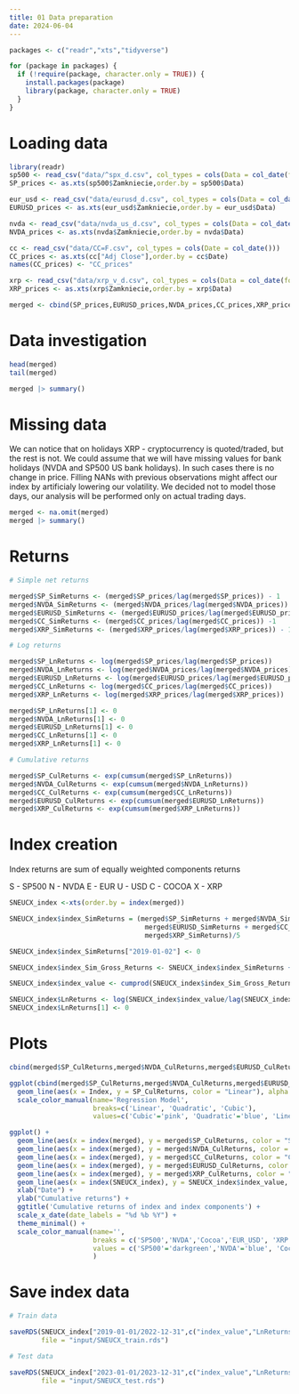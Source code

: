 ```yaml
---
title: 01 Data preparation
date: 2024-06-04
---
```


```r
packages <- c("readr","xts","tidyverse")

for (package in packages) {
  if (!require(package, character.only = TRUE)) {
    install.packages(package)
    library(package, character.only = TRUE)
  }
}
```

# Loading data

```r
library(readr)
sp500 <- read_csv("data/^spx_d.csv", col_types = cols(Data = col_date(format = "%Y-%m-%d")))
SP_prices <- as.xts(sp500$Zamkniecie,order.by = sp500$Data)

eur_usd <- read_csv("data/eurusd_d.csv", col_types = cols(Data = col_date(format = "%Y-%m-%d")))
EURUSD_prices <- as.xts(eur_usd$Zamkniecie,order.by = eur_usd$Data)

nvda <- read_csv("data/nvda_us_d.csv", col_types = cols(Data = col_date(format = "%Y-%m-%d")))
NVDA_prices <- as.xts(nvda$Zamkniecie,order.by = nvda$Data)

cc <- read_csv("data/CC=F.csv", col_types = cols(Date = col_date()))
CC_prices <- as.xts(cc["Adj Close"],order.by = cc$Date)
names(CC_prices) <- "CC_prices"

xrp <- read_csv("data/xrp_v_d.csv", col_types = cols(Data = col_date(format = "%Y-%m-%d")))
XRP_prices <- as.xts(xrp$Zamkniecie,order.by = xrp$Data)

merged <- cbind(SP_prices,EURUSD_prices,NVDA_prices,CC_prices,XRP_prices)
```

# Data investigation

```r
head(merged)
tail(merged)

merged |> summary()
```

# Missing data

We can notice that on holidays XRP - cryptocurrency is quoted/traded, but the rest is not. We could assume that we will have missing values for bank holidays (NVDA and SP500 US bank holidays). In such cases there is no change in price. Filling NANs with previous observations might affect our index by artificialy lowering our volatility. We decided not to model those days, our analysis will be performed only on actual trading days.

```r
merged <- na.omit(merged)
merged |> summary()
```

# Returns

```r
# Simple net returns

merged$SP_SimReturns <- (merged$SP_prices/lag(merged$SP_prices)) - 1
merged$NVDA_SimReturns <- (merged$NVDA_prices/lag(merged$NVDA_prices)) - 1
merged$EURUSD_SimReturns <- (merged$EURUSD_prices/lag(merged$EURUSD_prices)) - 1
merged$CC_SimReturns <- (merged$CC_prices/lag(merged$CC_prices)) -1  
merged$XRP_SimReturns <- (merged$XRP_prices/lag(merged$XRP_prices)) - 1

# Log returns

merged$SP_LnReturns <- log(merged$SP_prices/lag(merged$SP_prices))
merged$NVDA_LnReturns <- log(merged$NVDA_prices/lag(merged$NVDA_prices))
merged$EURUSD_LnReturns <- log(merged$EURUSD_prices/lag(merged$EURUSD_prices))
merged$CC_LnReturns <- log(merged$CC_prices/lag(merged$CC_prices))
merged$XRP_LnReturns <- log(merged$XRP_prices/lag(merged$XRP_prices))

merged$SP_LnReturns[1] <- 0
merged$NVDA_LnReturns[1] <- 0
merged$EURUSD_LnReturns[1] <- 0
merged$CC_LnReturns[1] <- 0
merged$XRP_LnReturns[1] <- 0

# Cumulative returns

merged$SP_CulReturns <- exp(cumsum(merged$SP_LnReturns))
merged$NVDA_CulReturns <- exp(cumsum(merged$NVDA_LnReturns))
merged$CC_CulReturns <- exp(cumsum(merged$CC_LnReturns))
merged$EURUSD_CulReturns <- exp(cumsum(merged$EURUSD_LnReturns))
merged$XRP_CulReturns <- exp(cumsum(merged$XRP_LnReturns))
```

# Index creation

Index returns are sum of equally weighted components returns

S - SP500
N - NVDA
E - EUR
U - USD
C - COCOA
X - XRP

```r

SNEUCX_index <-xts(order.by = index(merged))

SNEUCX_index$index_SimReturns = (merged$SP_SimReturns + merged$NVDA_SimReturns + 
                                  merged$EURUSD_SimReturns + merged$CC_SimReturns +
                                  merged$XRP_SimReturns)/5

SNEUCX_index$index_SimReturns["2019-01-02"] <- 0

SNEUCX_index$index_Sim_Gross_Returns <- SNEUCX_index$index_SimReturns + 1

SNEUCX_index$index_value <- cumprod(SNEUCX_index$index_Sim_Gross_Returns)

SNEUCX_index$LnReturns <- log(SNEUCX_index$index_value/lag(SNEUCX_index$index_value))
SNEUCX_index$LnReturns[1] <- 0
```

# Plots

```r
cbind(merged$SP_CulReturns,merged$NVDA_CulReturns,merged$EURUSD_CulReturns, merged$XRP_CulReturns, SNEUCX_index$index_value)

ggplot(cbind(merged$SP_CulReturns,merged$NVDA_CulReturns,merged$EURUSD_CulReturns, merged$XRP_CulReturns, SNEUCX_index$index_value)) +
  geom_line(aes(x = Index, y = SP_CulReturns, color = "Linear"), alpha = 0.7) + 
  scale_color_manual(name='Regression Model',
                     breaks=c('Linear', 'Quadratic', 'Cubic'),
                     values=c('Cubic'='pink', 'Quadratic'='blue', 'Linear'='purple'))
```
  
```r
ggplot() +
  geom_line(aes(x = index(merged), y = merged$SP_CulReturns, color = "SP500"), alpha = 0.7, linetype="dashed") + 
  geom_line(aes(x = index(merged), y = merged$NVDA_CulReturns, color = "NVDA"), alpha = 0.7, linetype="dashed") + 
  geom_line(aes(x = index(merged), y = merged$CC_CulReturns, color = "Cocoa"), alpha = 0.7, linetype="dashed") + 
  geom_line(aes(x = index(merged), y = merged$EURUSD_CulReturns, color = "EUR_USD"), alpha = 0.7, linetype="dashed") + 
  geom_line(aes(x = index(merged), y = merged$XRP_CulReturns, color = "XRP"), alpha = 0.7, linetype="dashed") +
  geom_line(aes(x = index(SNEUCX_index), y = SNEUCX_index$index_value, color = "SNEUCX"),linewidth = 0.8) +
  xlab("Date") +
  ylab("Cumulative returns") +
  ggtitle('Cumulative returns of index and index components') +
  scale_x_date(date_labels = "%d %b %Y") +
  theme_minimal() +
  scale_color_manual(name='',
                     breaks = c('SP500','NVDA','Cocoa','EUR_USD', 'XRP', 'SNEUCX'),
                     values = c('SP500'='darkgreen','NVDA'='blue', 'Cocoa' = 'brown', 'EUR_USD' = 'yellow', 'XRP' = 'black', 'SNEUCX' = 'red')
                     )
```

# Save index data

```r
# Train data

saveRDS(SNEUCX_index["2019-01-01/2022-12-31",c("index_value","LnReturns")], 
        file = "input/SNEUCX_train.rds")

# Test data

saveRDS(SNEUCX_index["2023-01-01/2023-12-31",c("index_value","LnReturns")], 
        file = "input/SNEUCX_test.rds")
```

